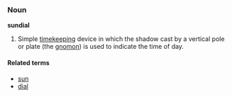 ===Noun===
'''sundial'''

#Simple [[timekeeping]] device in which the shadow cast by a vertical pole or plate (the [[gnomon]]) is used to indicate the time of day.

====Related terms====
*[[sun]]
*[[dial]]